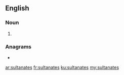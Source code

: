 ==English==

===Noun===
{{head|en|noun plural form}}

# {{plural of|sultanate|lang=en}}

===Anagrams===
* {{l|en|tantaluses}}

[[ar:sultanates]]
[[fr:sultanates]]
[[ku:sultanates]]
[[my:sultanates]]